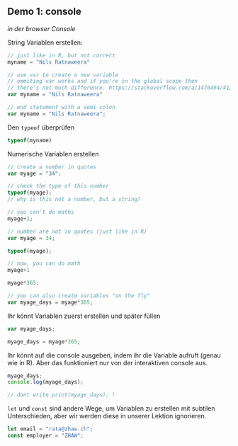 
## Demo 1: console {#sec-js-console}

*in der browser Console*


String Variablen erstellen:

```js
// just like in R, but not correct
myname = "Nils Ratnaweera"

// use var to create a new variable
// ommiting var works and if you're in the global scope then
// there's not much difference. https://stackoverflow.com/a/1470494/4139249
var myname = "Nils Ratnaweera"

// end statement with a semi colon
var myname = "Nils Ratnaweera";
```

Den `typeof` überprüfen

```js
typeof(myname)
```


Numerische Variablen erstellen

```js
// create a number in quotes
var myage = "34";

// check the type of this number
typeof(myage);
// why is this not a number, but a string?

// you can't do maths
myage+1;

```

```js
// number are not in quotes (just like in R)
var myage = 34;

typeof(myage);

// now, you can do math
myage+1

myage*365;

// you can also create variables "on the fly"
var myage_days = myage*365;

```
Ihr könnt Variablen zuerst erstellen und später füllen

```js
var myage_days;

myage_days = myage*365;
```

Ihr könnt auf die console ausgeben, indem ihr die Variable aufruft (genau wie in R).
Aber das funktioniert nur von der interaktiven console aus.

```js
myage_days;
console.log(myage_days);

// dont write print(myage_days); !
```

`let` und `const` sind andere Wege, um Variablen zu erstellen mit subtilen Unterschieden, aber wir werden diese in unserer Lektion ignorieren.

```js
let email = "rata@zhaw.ch";
const employer = "ZHAW";
```